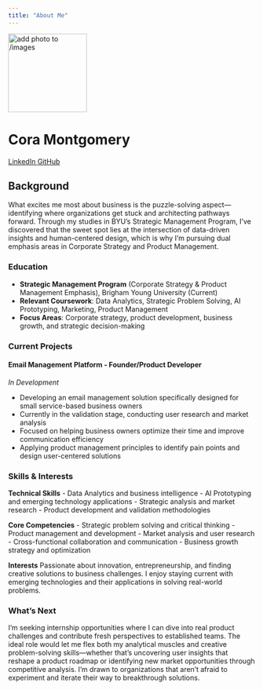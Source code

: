 ```yaml
---
title: "About Me"
---
```


::: {.hero-banner .text-center}

<img src="images/profile.jpg" alt="add photo to /images" class="rounded-circle mb-3" width="160">

<h1>Cora Montgomery</h1>

<a href="https://www.linkedin.com/in/cora-montgomery/" class="btn btn-outline-primary btn-sm" target="_blank">
  <i class="fab fa-linkedin"></i> LinkedIn
</a>
<a href="https://github.com/coramo123" class="btn btn-outline-primary btn-sm" target="_blank">
  <i class="fab fa-github"></i> GitHub
</a>

:::

## Background

What excites me most about business is the puzzle-solving aspect—identifying where organizations get stuck and architecting pathways forward. Through my studies in BYU's Strategic Management Program, I've discovered that the sweet spot lies at the intersection of data-driven insights and human-centered design, which is why I'm pursuing dual emphasis areas in Corporate Strategy and Product Management.

### Education

- **Strategic Management Program** (Corporate Strategy & Product Management Emphasis), Brigham Young University (Current)
- **Relevant Coursework**: Data Analytics, Strategic Problem Solving, AI Prototyping, Marketing, Product Management
- **Focus Areas**: Corporate strategy, product development, business growth, and strategic decision-making

### Current Projects

#### Email Management Platform - Founder/Product Developer
*In Development*

- Developing an email management solution specifically designed for small service-based business owners
- Currently in the validation stage, conducting user research and market analysis
- Focused on helping business owners optimize their time and improve communication efficiency
- Applying product management principles to identify pain points and design user-centered solutions

### Skills & Interests

**Technical Skills**
- Data Analytics and business intelligence
- AI Prototyping and emerging technology applications
- Strategic analysis and market research
- Product development and validation methodologies

**Core Competencies**
- Strategic problem solving and critical thinking
- Product management and development
- Market analysis and user research
- Cross-functional collaboration and communication
- Business growth strategy and optimization

**Interests**
Passionate about innovation, entrepreneurship, and finding creative solutions to business challenges. I enjoy staying current with emerging technologies and their applications in solving real-world problems.

### What's Next

I'm seeking internship opportunities where I can dive into real product challenges and contribute fresh perspectives to established teams. The ideal role would let me flex both my analytical muscles and creative problem-solving skills—whether that's uncovering user insights that reshape a product roadmap or identifying new market opportunities through competitive analysis. I'm drawn to organizations that aren't afraid to experiment and iterate their way to breakthrough solutions.

